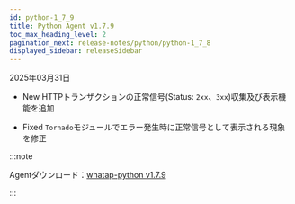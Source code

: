 ```yaml
---
id: python-1_7_9
title: Python Agent v1.7.9
toc_max_heading_level: 2
pagination_next: release-notes/python/python-1_7_8
displayed_sidebar: releaseSidebar
---
```


2025年03月31日

- <Status priority='1'>New</Status> HTTPトランザクションの正常信号(Status: `2xx`、`3xx`)収集及び表示機能を追加

- <Status priority='0'>Fixed</Status> `Tornado`モジュールでエラー発生時に正常信号として表示される現象を修正

:::note

Agentダウンロード：[whatap-python v1.7.9](https://pypi.org/project/whatap-python/1.7.9/)

:::
